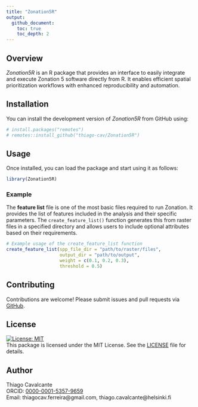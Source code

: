 ```yaml
---
title: "Zonation5R"
output: 
  github_document:
    toc: true
    toc_depth: 2
---
```


## Overview

*Zonation5R* is an R package that provides an interface to easily integrate and execute Zonation 5 software directly from R. It enables efficient spatial prioritization workflows with enhanced reproducibility and automation.

## Installation

You can install the development version of *Zonation5R* from GitHub using:

```r
# install.packages("remotes")
# remotes::install_github("thiago-cav/Zonation5R")
```

## Usage

Once installed, you can load the package and start using it as follows:

```r
library(Zonation5R)
```

### Example 
The **feature list** file is one of the most basic files required to run Zonation. It provides the list of features included in the analysis and their specific parameters. The `create_feature_list()` function generates this from raster files in a specified directory and allows users to include optional attributes based on their requirements.

```r
# Example usage of the create_feature_list function
create_feature_list(spp_file_dir = "path/to/raster/files",
                    output_dir = "path/to/output",
                    weight = c(0.1, 0.2, 0.3),
                    threshold = 0.5)
```

## Contributing

Contributions are welcome! Please submit issues and pull requests via [GitHub](https://github.com/thiago-cav/Zonation5R/issues).

## License

[![License: MIT](https://img.shields.io/badge/License-MIT-yellow.svg)](https://opensource.org/licenses/MIT)  
This package is licensed under the MIT License. See the [LICENSE](LICENSE) file for details.

## Author

Thiago Cavalcante  
ORCID: [0000-0001-5357-9659](https://orcid.org/0000-0001-5357-9659)  
Email: thiagocav.ferreira@gmail.com, thiago.cavalcante@helsinki.fi


